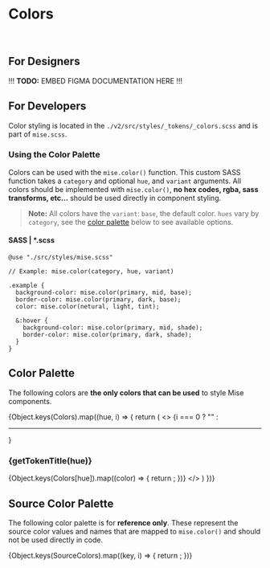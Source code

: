 
<Meta
  title="Tokens/Colors"
  parameters={{...tokenParams}}
/>

# Colors

<br/>

## For Designers

!!! **TODO:** EMBED FIGMA DOCUMENTATION HERE !!!

## For Developers

Color styling is located in the `./v2/src/styles/_tokens/_colors.scss` and is part of `mise.scss`.

### Using the Color Palette

Colors can be used with the `mise.color()` function. This custom SASS function takes a `category` and optional `hue`, and `variant` arguments. All colors should be implemented with `mise.color()`, **no hex codes, rgba, sass transforms, etc…** should be used directly in component styling. 

> **Note:** All colors have the `variant`: `base`, the default color. `hues` vary by `category`, see the [color palette](#color-palette) below to see available options.

#### SASS | *.scss

```
@use "./src/styles/mise.scss"

// Example: mise.color(category, hue, variant)

.example {
  background-color: mise.color(primary, mid, base);
  border-color: mise.color(primary, dark, base);
  color: mise.color(netural, light, tint);

  &:hover {
    background-color: mise.color(primary, mid, shade);
    border-color: mise.color(primary, dark, shade);
  }
}
```

## <a name="color-palette" />Color Palette

The following colors are **the only colors that can be used** to style Mise components.

{Object.keys(Colors).map((hue, i) => {
  return (
    <>
      {i === 0 ? "" : <hr/>}
      <h3><a name={hue} />{getTokenTitle(hue)}</h3>
      <ColorPalette>
        {Object.keys(Colors[hue]).map((color) => {
          return <ColorItem title={getTokenTitle(color)} subtitle={color} colors={Colors[hue][color]} />;
        })}
      </ColorPalette>
    </>
  )
})}

## Source Color Palette

The following color palette is for **reference only**. These represent the source color values and names that are mapped to `mise.color()` and should not be used directly in code.

<ColorPalette>
  {Object.keys(SourceColors).map((key, i) => {
    return <ColorItem title={getTokenTitle(key)} colors={{ [key]: SourceColors[key] }} />;
  })}
</ColorPalette>
